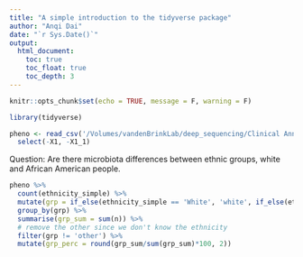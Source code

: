 ```yaml
---
title: "A simple introduction to the tidyverse package"
author: "Anqi Dai"
date: "`r Sys.Date()`"
output:
  html_document:
    toc: true
    toc_float: true
    toc_depth: 3
---
```


```r
knitr::opts_chunk$set(echo = TRUE, message = F, warning = F)
```

```r
library(tidyverse)
```

```r
pheno <- read_csv('/Volumes/vandenBrinkLab/deep_sequencing/Clinical Annotation/Ethnicity/ethnicity_nejm_frozen_set.csv') %>% 
  select(-X1, -X1_1)
```

Question: 
Are there microbiota differences between ethnic groups, white and African American people. 

```r
pheno %>% 
  count(ethnicity_simple) %>% 
  mutate(grp = if_else(ethnicity_simple == 'White', 'white', if_else(ethnicity_simple == 'other', 'other', 'nonwhite'))) %>% 
  group_by(grp) %>% 
  summarise(grp_sum = sum(n)) %>% 
  # remove the other since we don't know the ethnicity
  filter(grp != 'other') %>% 
  mutate(grp_perc = round(grp_sum/sum(grp_sum)*100, 2)) 
```


